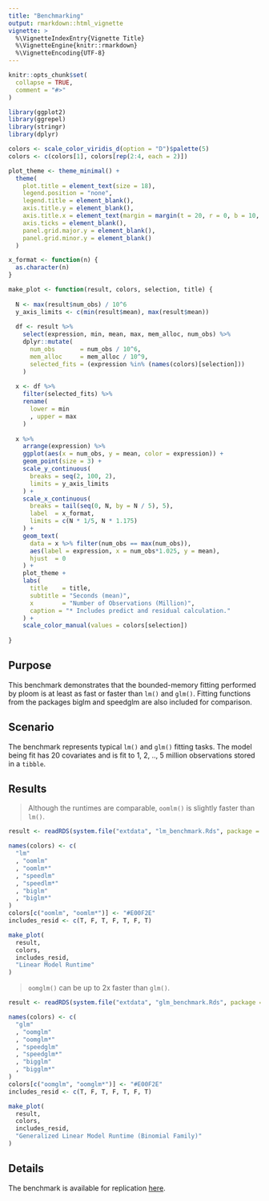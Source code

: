```yaml
---
title: "Benchmarking"
output: rmarkdown::html_vignette
vignette: >
  %\VignetteIndexEntry{Vignette Title}
  %\VignetteEngine{knitr::rmarkdown}
  %\VignetteEncoding{UTF-8}
---
```


```r
knitr::opts_chunk$set(
  collapse = TRUE,
  comment = "#>"
)
```

```r
library(ggplot2)
library(ggrepel)
library(stringr)
library(dplyr)
```


```r

colors <- scale_color_viridis_d(option = "D")$palette(5)
colors <- c(colors[1], colors[rep(2:4, each = 2)])

plot_theme <- theme_minimal() +
  theme(
    plot.title = element_text(size = 18),
    legend.position = "none",
    legend.title = element_blank(),
    axis.title.y = element_blank(),
    axis.title.x = element_text(margin = margin(t = 20, r = 0, b = 10, l = 0)),
    axis.ticks = element_blank(),
    panel.grid.major.y = element_blank(),
    panel.grid.minor.y = element_blank()
  )

x_format <- function(n) {
  as.character(n)
}

make_plot <- function(result, colors, selection, title) {
  
  N <- max(result$num_obs) / 10^6
  y_axis_limits <- c(min(result$mean), max(result$mean))
  
  df <- result %>%
    select(expression, min, mean, max, mem_alloc, num_obs) %>%
    dplyr::mutate(
      num_obs       = num_obs / 10^6,
      mem_alloc     = mem_alloc / 10^9,
      selected_fits = (expression %in% (names(colors)[selection]))
    )
  
  x <- df %>%
    filter(selected_fits) %>%
    rename(
      lower = min
      , upper = max
    )
  
  x %>%
    arrange(expression) %>%
    ggplot(aes(x = num_obs, y = mean, color = expression)) +
    geom_point(size = 3) +
    scale_y_continuous(
      breaks = seq(2, 100, 2),
      limits = y_axis_limits
    ) +
    scale_x_continuous(
      breaks = tail(seq(0, N, by = N / 5), 5),
      label  = x_format,
      limits = c(N * 1/5, N * 1.175)
    ) +
    geom_text(
      data = x %>% filter(num_obs == max(num_obs)),
      aes(label = expression, x = num_obs*1.025, y = mean),
      hjust  = 0
    ) +
    plot_theme +
    labs(
      title    = title,
      subtitle = "Seconds (mean)",
      x        = "Number of Observations (Million)",
      caption = "* Includes predict and residual calculation."
    ) +
    scale_color_manual(values = colors[selection])
  
}

```

## Purpose

This benchmark demonstrates that the bounded-memory fitting performed by ploom is at least as fast or faster than `lm()` and `glm()`. Fitting functions from the packages biglm and speedglm are also included for comparison.

## Scenario

The benchmark represents typical `lm()` and `glm()` fitting tasks.  The model being fit has 20 covariates and is fit to 1, 2, .., 5 million observations stored in a `tibble`.

## Results

> Although the runtimes are comparable, `oomlm()` is slightly faster than `lm()`.

```r

result <- readRDS(system.file("extdata", "lm_benchmark.Rds", package = "ploom"))

names(colors) <- c(
  "lm"
  , "oomlm"
  , "oomlm*"
  , "speedlm"
  , "speedlm*"
  , "biglm"
  , "biglm*"
)
colors[c("oomlm", "oomlm*")] <- "#E00F2E"
includes_resid <- c(T, F, T, F, T, F, T)

make_plot(
  result,
  colors,
  includes_resid,
  "Linear Model Runtime"
)

```

> `oomglm()` can be up to 2x faster than `glm()`.

```r

result <- readRDS(system.file("extdata", "glm_benchmark.Rds", package = "ploom"))

names(colors) <- c(
  "glm"
  , "oomglm"
  , "oomglm*"
  , "speedglm"
  , "speedglm*"
  , "bigglm"
  , "bigglm*"
)
colors[c("oomglm", "oomglm*")] <- "#E00F2E"
includes_resid <- c(T, F, T, F, T, F, T)

make_plot(
  result,
  colors,
  includes_resid,
  "Generalized Linear Model Runtime (Binomial Family)"
)

```

## Details

The benchmark is available for replication [here](https://github.com/blakeboswell/ploom/tree/master/benchmark).


<!-- Unlike `lm()` and `glm()`, fit functions from ploom, biglm, and speedglm do not calculate predictions and residuals by default. For parity, the benchmark run of these functions includes a call to `predict()` and a residual calculation. -->
